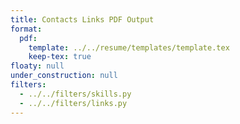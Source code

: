 ```yaml
---
title: Contacts Links PDF Output
format:
  pdf:
    template: ../../resume/templates/template.tex
    keep-tex: true
floaty: null
under_construction: null
filters:
  - ../../filters/skills.py
  - ../../filters/links.py
---
```


::: { #links-minimal }

:::
